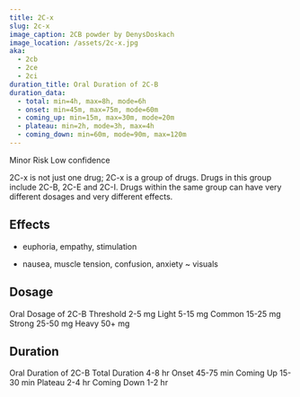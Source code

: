 ---
title: 2C-x
slug: 2c-x
image_caption: 2CB powder by DenysDoskach
image_location: /assets/2c-x.jpg
aka:
  - 2cb
  - 2ce
  - 2ci
duration_title: Oral Duration of 2C-B
duration_data:
  - total: min=4h, max=8h, mode=6h
  - onset: min=45m, max=75m, mode=60m
  - coming_up: min=15m, max=30m, mode=20m
  - plateau: min=2h, mode=3h, max=4h
  - coming_down: min=60m, mode=90m, max=120m
---
Minor Risk
Low confidence

2C-x is not just one drug; 2C-x is a group of drugs. Drugs in this group include 2C-B, 2C-E and 2C-I. Drugs within the same group can have very different dosages and very different effects.

## Effects
+ euphoria, empathy, stimulation
- nausea, muscle tension, confusion, anxiety
~ visuals

## Dosage
Oral Dosage of 2C-B
Threshold
2-5 mg
Light
5-15 mg
Common
15-25 mg
Strong
25-50 mg
Heavy
50+ mg


## Duration

Oral Duration of 2C-B
Total Duration
4-8 hr
Onset
45-75 min
Coming Up
15-30 min
Plateau
2-4 hr
Coming Down
1-2 hr

